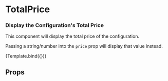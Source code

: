 


<Meta title="Display/Total Price" />

# TotalPrice

### Display the Configuration's Total Price

This component will display the total price of the configuration.

Passing a string/number into the `price` prop will display that
value instead.

<Canvas>
  <Story
    name="Total Price"
    args={{
      price: '$500',
    }}
  >
    {Template.bind({})}
  </Story>
</Canvas>

## Props

<ArgsTable of={TotalPrice} />
